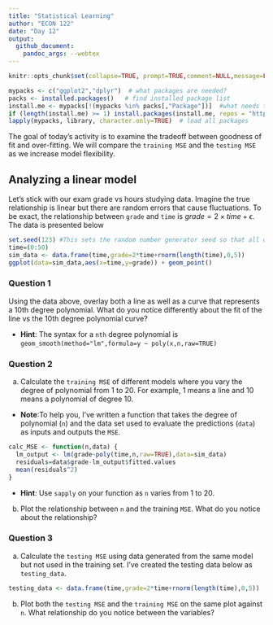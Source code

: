 ```yaml
---
title: "Statistical Learning"
author: "ECON 122"
date: "Day 12"
output: 
  github_document:
    pandoc_args: --webtex
--- 
```


```r
knitr::opts_chunk$set(collapse=TRUE, prompt=TRUE,comment=NULL,message=FALSE, include=TRUE, fig.height = 4, fig.width = 8)
```

```r
mypacks <- c("ggplot2","dplyr")  # what packages are needed?
packs <- installed.packages()   # find installed package list
install.me <- mypacks[!(mypacks %in% packs[,"Package"])]  #what needs to be installed?
if (length(install.me) >= 1) install.packages(install.me, repos = "http://cran.us.r-project.org")   # install (if needed)
lapply(mypacks, library, character.only=TRUE)  # load all packages
```

The goal of today's activity is to examine the tradeoff between goodness of fit and over-fitting. We will compare the `training MSE` and the `testing MSE` as we increase model flexibility. 

## Analyzing a linear model
Let's stick with our exam grade vs hours studying data. Imagine the true relationship is linear but there are random errors that cause fluctuations. To be exact, the relationship between `grade` and `time` is $grade=2 \times time + \epsilon$. The data is presented below 
```r
set.seed(123) #This sets the random number generator seed so that all our data lines up
time=(0:50)
sim_data <- data.frame(time,grade=2*time+rnorm(length(time),0,5))
ggplot(data=sim_data,aes(x=time,y=grade)) + geom_point() 
```


### Question 1

Using the data above, overlay both a line as well as a curve that represents a 10th degree polynomial. What do you notice differently about the fit of the line vs the 10th degree polynomial curve? 

 - **Hint**: The syntax for a `nth` degree polynomial is `geom_smooth(method="lm",formula=y ~ poly(x,n,raw=TRUE)`


### Question 2

 a. Calculate  the `training MSE` of different models where you vary the degree of polynomial from 1 to 20. For example, 1 means a line and 10 means a polynomial of degree 10. 
 
 - **Note**:To help you, I've written a function that takes the degree of polynomial (`n`) and the data set used to evaluate the predictions (`data`) as inputs and outputs the `MSE`. 

```r
calc_MSE <- function(n,data) {
  lm_output <- lm(grade~poly(time,n,raw=TRUE),data=sim_data) 
  residuals=data$grade-lm_output$fitted.values
  mean(residuals^2)
}
```

 - **Hint**:  Use `sapply` on your function as `n` varies from 1 to 20. 

 b. Plot the relationship between `n` and the training `MSE`. What do you notice about the relationship? 

### Question 3

 a. Calculate the `testing MSE` using data generated from the same model but not used in the training set. I've created the testing data below as `testing_data`. 

```r
testing_data <- data.frame(time,grade=2*time+rnorm(length(time),0,5))
```

 b. Plot both the `testing MSE` and the `training MSE` on the same plot against `n`. What relationship do you notice between the variables? 